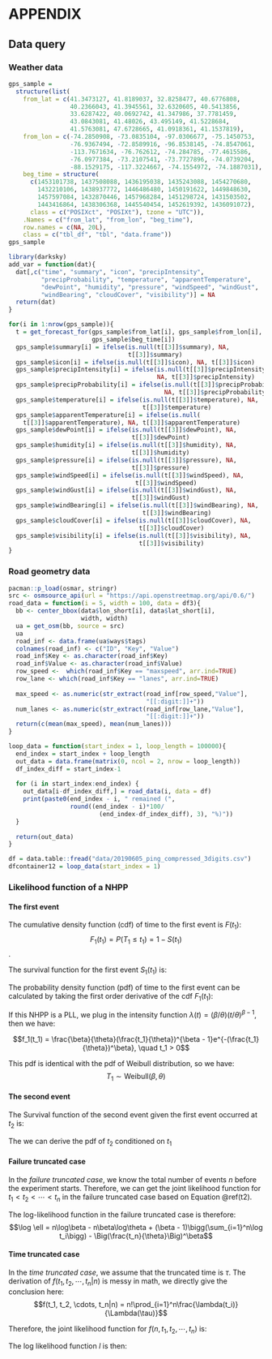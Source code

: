 


\singlespacing

# APPENDIX {#appendix .unnumbered}

## Data query {#dataquery .unnumbered}

### Weather data {#weatherdat .unnumbered}

```{r eval=FALSE}
gps_sample = 
  structure(list(
    from_lat = c(41.3473127, 41.8189037, 32.8258477, 40.6776808, 
                 40.2366043, 41.3945561, 32.6320605, 40.5413856, 
                 33.6287422, 40.0692742, 41.347986, 37.7781459, 
                 43.0843081, 41.48026, 43.495149, 41.5228684, 
                 41.5763081, 47.6728665, 41.0918361, 41.1537819),
    from_lon = c(-74.2850908, -73.0835104, -97.0306677, -75.1450753,
                 -76.9367494, -72.8589916, -96.8538145, -74.8547061, 
                 -113.7671634, -76.762612, -74.284785, -77.4615586, 
                 -76.0977384, -73.2107541, -73.7727896, -74.0739204, 
                 -88.1529175, -117.3224667, -74.1554972, -74.1887031), 
    beg_time = structure(
      c(1453101738, 1437508088, 1436195038, 1435243088, 1454270680, 
        1432210106, 1438937772, 1446486480, 1450191622, 1449848630, 
        1457597084, 1432870446, 1457968284, 1451298724, 1431503502, 
        1443416864, 1438306368, 1445540454, 1452619392, 1436091072), 
      class = c("POSIXct", "POSIXt"), tzone = "UTC")), 
    .Names = c("from_lat", "from_lon", "beg_time"), 
    row.names = c(NA, 20L), 
    class = c("tbl_df", "tbl", "data.frame"))
gps_sample
```

```{r eval=FALSE}
library(darksky)
add_var = function(dat){
  dat[,c("time", "summary", "icon", "precipIntensity", 
         "precipProbability", "temperature", "apparentTemperature", 
         "dewPoint", "humidity", "pressure", "windSpeed", "windGust", 
         "windBearing", "cloudCover", "visibility")] = NA
  return(dat)
}

for(i in 1:nrow(gps_sample)){
  t = get_forecast_for(gps_sample$from_lat[i], gps_sample$from_lon[i], 
                       gps_sample$beg_time[i])
  gps_sample$summary[i] = ifelse(is.null(t[[3]]$summary), NA, 
                                 t[[3]]$summary)
  gps_sample$icon[i] = ifelse(is.null(t[[3]]$icon), NA, t[[3]]$icon)
  gps_sample$precipIntensity[i] = ifelse(is.null(t[[3]]$precipIntensity), 
                                         NA, t[[3]]$precipIntensity)
  gps_sample$precipProbability[i] = ifelse(is.null(t[[3]]$precipProbability), 
                                           NA, t[[3]]$precipProbability)
  gps_sample$temperature[i] = ifelse(is.null(t[[3]]$temperature), NA, 
                                     t[[3]]$temperature)
  gps_sample$apparentTemperature[i] = ifelse(is.null(
    t[[3]]$apparentTemperature), NA, t[[3]]$apparentTemperature)
  gps_sample$dewPoint[i] = ifelse(is.null(t[[3]]$dewPoint), NA, 
                                  t[[3]]$dewPoint)
  gps_sample$humidity[i] = ifelse(is.null(t[[3]]$humidity), NA, 
                                  t[[3]]$humidity)
  gps_sample$pressure[i] = ifelse(is.null(t[[3]]$pressure), NA, 
                                  t[[3]]$pressure)
  gps_sample$windSpeed[i] = ifelse(is.null(t[[3]]$windSpeed), NA, 
                                   t[[3]]$windSpeed)
  gps_sample$windGust[i] = ifelse(is.null(t[[3]]$windGust), NA, 
                                  t[[3]]$windGust)
  gps_sample$windBearing[i] = ifelse(is.null(t[[3]]$windBearing), NA, 
                                     t[[3]]$windBearing)
  gps_sample$cloudCover[i] = ifelse(is.null(t[[3]]$cloudCover), NA, 
                                    t[[3]]$cloudCover)
  gps_sample$visibility[i] = ifelse(is.null(t[[3]]$visibility), NA, 
                                    t[[3]]$visibility)
}
```


### Road geometry data {#roadgeometry .unnumbered}

```{r eval=FALSE}
pacman::p_load(osmar, stringr)
src <- osmsource_api(url = "https://api.openstreetmap.org/api/0.6/")
road_data = function(i = 5, width = 100, data = df3){
  bb <- center_bbox(data$lon_short[i], data$lat_short[i], 
                    width, width)
  ua = get_osm(bb, source = src)
  ua
  road_inf <- data.frame(ua$ways$tags)
  colnames(road_inf) <- c("ID", "Key", "Value")
  road_inf$Key <- as.character(road_inf$Key)
  road_inf$Value <- as.character(road_inf$Value)
  row_speed <-  which(road_inf$Key == "maxspeed", arr.ind=TRUE)
  row_lane <- which(road_inf$Key == "lanes", arr.ind=TRUE)
  
  max_speed <- as.numeric(str_extract(road_inf[row_speed,"Value"], 
                                      "[[:digit:]]+"))
  num_lanes <- as.numeric(str_extract(road_inf[row_lane,"Value"], 
                                      "[[:digit:]]+"))
  return(c(mean(max_speed), mean(num_lanes)))
}

loop_data = function(start_index = 1, loop_length = 100000){
  end_index = start_index + loop_length
  out_data = data.frame(matrix(0, ncol = 2, nrow = loop_length))
  df_index_diff = start_index-1
  
  for (i in start_index:end_index) {
    out_data[i-df_index_diff,] = road_data(i, data = df)
    print(paste0(end_index - i, " remained (", 
                 round((end_index - i)*100/
                         (end_index-df_index_diff), 3), "%)"))
  }
  
  return(out_data)
}
```

```{r eval=FALSE}
df = data.table::fread("data/20190605_ping_compressed_3digits.csv")
dfcontainer12 = loop_data(start_index = 1)
```


\doublespacing

### Likelihood function of a NHPP

#### The first event

The cumulative density function (cdf) of time to the first event is $F(t_1)$: $$F_1(t_1) = P(T_1 \leq t_1) = 1 - S(t_1)$$.

The survival function for the first event $S_1(t_1)$ is:
\begin{align*}
S_1(t_1) & = P(T_1 > t_1) \\
 & = P(N(0, t_1) = 0) \quad N \text{is the number of events}\\
 & = e^{-\int_{0}^{t_1}\lambda_{u}du}(e^{-\int_{0}^{t_1}\lambda_{u}du})^0/0!\\
 & = e^{-\int_{0}^{t_1}\lambda_{u}du}
\end{align*}

The probability density function (pdf) of time to the first event can be calculated by taking the first order derivative of the cdf $F_1(t_1)$:
\begin{align*}
f_1(t_1) & = \frac{d}{dt_1}F_1(t_1)\\
& = \frac{d}{dt_1}[1 - S_1(t_1)] \\
& = - \frac{d}{dt_1}S_1(t_1)\\
& = - \frac{d}{dt_1}e^{-\int_{0}^{t_1}\lambda (u)du}\\
& = -(-\lambda_{t_1})e^{-\int_{0}^{t_1}\lambda (u)du}\\
& = \lambda (t_1)e^{-\int_{0}^{t_1}\lambda (u)du}
\end{align*}

If this NHPP is a PLL, we plug in the intensity function $\lambda(t) = (\beta / \theta)(t/\theta)^{\beta - 1}$, then we have:

$$f_1(t_1) = \frac{\beta}{\theta}(\frac{t_1}{\theta})^{\beta - 1}e^{-(\frac{t_1}{\theta})^\beta}, \quad t_1 > 0$$

This pdf is identical with the pdf of Weibull distribution, so we have:
$$T_1 \sim \text{Weibull}(\beta, \theta)$$


#### The second event

The Survival function of the second event given the first event occurred at $t_2$ is:

\begin{align*}
S_2(t_2 | t_1) & = P(T_2 > t_2 | T_1 = t)\\
& = P(N(t_1, t_2) = 0|T_1 = t_1) \\
& = e^{-\int_{t_1}^{t_2}\lambda_{u}du}[\int_{t_1}^{t_2}\lambda_{u}du]^0/0!\\
& = e^{-\int_{t_1}^{t_2}\lambda_{u}du}
\end{align*}

The we can derive the pdf of $t_2$ conditioned on $t_1$
\begin{equation}\label{t2}
\begin{aligned}
f(t_2|t_1) & = - \frac{d}{dt_2}S_2(t_2)\\
& = - \frac{d}{dt_2}e^{-\int_{t_1}^{t_2}\lambda(u)du}\\
& = \lambda(t_2)e^{-\int_{t_1}^{t_2}\lambda(u)du}\\
& = \frac{\beta}{\theta}(\frac{t_2}{\theta})^{\beta - 1}e^{-[(\frac{t_2}{\theta})^\beta - (\frac{t_1}{\theta})^\beta]}\\
& = \frac{\frac{\beta}{\theta}(\frac{t_2}{\theta})^{\beta - 1}e^{-(t_2/\theta)^\beta }}{e^{- (t_1/\theta)^\beta}}, \quad t_2 > t_1
\end{aligned}
\end{equation}

#### Failure truncated case

In the *failure truncated case*, we know the total number of events $n$ before the experiment starts. Therefore, we can get the joint likelihood function for $t_1 < t_2 < \cdots < t_n$ in the failure truncated case based on Equation \@ref(t2).
\begin{equation}\label{pdfn}
\begin{aligned}
f(t_1, t_2, \cdots, t_n) & = f(t_1)f(t_2|t_1)f(t_3|t_1, t_2) \cdots f(t_n|t_1, t_2, \dots, t_{n - 1}) \\
& = \lambda (t_1)e^{-\int_{0}^{t_1} \dot \lambda (u)du}\lambda (t_2)e^{-\int_{t_1}^{t_2} \dot \lambda (u)du}\cdots\lambda (t_n)e^{-\int_{t_{n-1}}^{t_n}\lambda (u)du}\\
& = \Big(\prod_{i=1}^n\lambda(t_i)\Big)e^{-\int_0^t\lambda(u)du}\\
& = \Big(\prod_{i=1}^n\frac{\beta}{\theta}(\frac{t_i}{\theta})^{\beta - 1}\Big)e^{-(t_n/\theta)^\beta}, \quad t_1 < t_2 < \cdots < t_n
\end{aligned}
\end{equation}

The log-likelihood function in the failure truncated case is therefore:
$$\log \ell = n\log\beta - n\beta\log\theta + (\beta - 1)\bigg(\sum_{i=1}^n\log t_i\bigg) - \Big(\frac{t_n}{\theta}\Big)^\beta$$

#### Time truncated case

In the *time truncated case*, we assume that the truncated time is $\tau$. The derivation of $f(t_1, t_2, \cdots, t_n|n)$ is messy in math, we directly give the conclusion here: $$f(t_1, t_2, \cdots, t_n|n) = n!\prod_{i=1}^n\frac{\lambda(t_i)}{\Lambda(\tau)}$$

Therefore, the joint likelihood function for $f(n, t_1, t_2, \cdots, t_n)$ is:
\begin{equation}\label{pdftau}
\begin{aligned}
f(n, t_1, t_2, \cdots, t_n) & = f(n)f(t_1, t_2, \cdots, t_n|n)\\
& = \frac{e^{-\int_0^\tau \lambda(u)du}[\int_0^\tau \lambda(u)du]^n}{n!}n!\frac{\prod_{i=1}^n\lambda(t_i)}{[\Lambda(\tau)]^n}\\
& = \Big(\prod_{i=1}^n\lambda(t_i) \Big)e^{-\int_0^\tau \lambda(u)du}\\
& = \Big(\prod_{i=1}^n\frac{\beta}{\theta}(\frac{t_i}{\theta})^{\beta - 1} \Big)e^{-(\tau/\theta)^\beta},\\ 
n & = 0, 1, 2, \cdots, \quad  0 < t_1 < t_2 < \cdots < t_n
\end{aligned}
\end{equation}

The log likelihood function $l$ is then:
\begin{equation}\label{logtau}
\begin{aligned}
l & = \log \Bigg(\Big(\prod_{i=1}^n\frac{\beta}{\theta}(\frac{t_i}{\theta})^{\beta - 1}\Big)e^{-(\tau/\theta)^\beta}\Bigg)\\
& = \sum_{i=1}^n\log\Big(\frac{\beta}{\theta}(\frac{t_i}{\theta})^{\beta - 1}\Big) - (\frac{\tau}{\theta})^\beta\\
& = n\log\beta - n\beta\log\theta + (\beta - 1)\bigg(\sum_{i=1}^n\log t_i\bigg) - \Big(\frac{\tau}{\theta}\Big)^\beta
\end{aligned}
\end{equation}